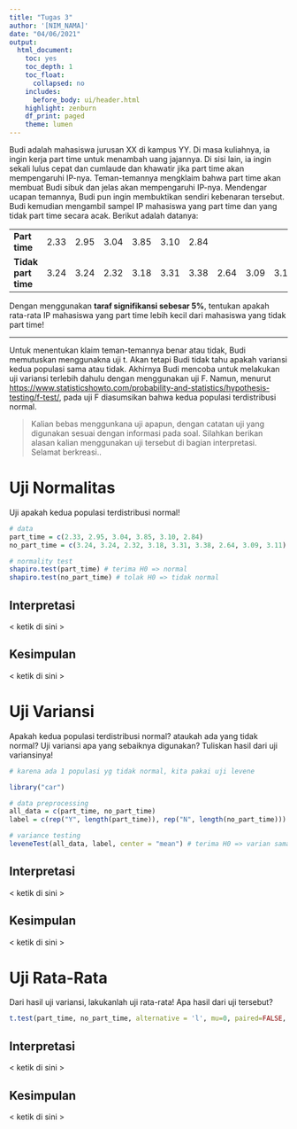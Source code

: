 ```yaml
---
title: "Tugas 3"
author: '[NIM_NAMA]'
date: "04/06/2021"
output:
  html_document:
    toc: yes
    toc_depth: 1
    toc_float:
      collapsed: no
    includes:
      before_body: ui/header.html
    highlight: zenburn
    df_print: paged
    theme: lumen
---
```


Budi adalah mahasiswa jurusan XX di kampus YY. Di masa kuliahnya, ia ingin kerja part time untuk menambah uang jajannya. Di sisi lain, ia ingin sekali lulus cepat dan cumlaude dan khawatir jika part time akan mempengaruhi IP-nya. Teman-temannya mengklaim bahwa part time akan membuat Budi sibuk dan jelas akan mempengaruhi IP-nya. Mendengar ucapan temannya, Budi pun ingin membuktikan sendiri kebenaran tersebut. Budi kemudian mengambil sampel IP mahasiswa yang part time dan yang tidak part time secara acak. Berikut adalah datanya:

|                     |      |      |      |      |      |      |      |      |      |
|---------------------|------|------|------|------|------|------|------|------|------|
| **Part time**       | 2.33 | 2.95 | 3.04 | 3.85 | 3.10 | 2.84 |      |      |      |
| **Tidak part time** | 3.24 | 3.24 | 2.32 | 3.18 | 3.31 | 3.38 | 2.64 | 3.09 | 3.11 |

Dengan menggunakan **taraf signifikansi sebesar 5%**, tentukan apakah rata-rata IP mahasiswa yang part time lebih kecil dari mahasiswa yang tidak part time!

------------------------------------------------------------------------

Untuk menentukan klaim teman-temannya benar atau tidak, Budi memutuskan menggunakna uji t. Akan tetapi Budi tidak tahu apakah variansi kedua populasi sama atau tidak. Akhirnya Budi mencoba untuk melakukan uji variansi terlebih dahulu dengan menggunakan uji F. Namun, menurut <https://www.statisticshowto.com/probability-and-statistics/hypothesis-testing/f-test/>, pada uji F diasumsikan bahwa kedua populasi terdistribusi normal.

> Kalian bebas menggunkana uji apapun, dengan catatan uji yang digunakan sesuai dengan informasi pada soal. Silahkan berikan alasan kalian menggunakan uji tersebut di bagian interpretasi. Selamat berkreasi..

# Uji Normalitas

Uji apakah kedua populasi terdistribusi normal!

```r
# data
part_time = c(2.33, 2.95, 3.04, 3.85, 3.10, 2.84)
no_part_time = c(3.24, 3.24, 2.32, 3.18, 3.31, 3.38, 2.64, 3.09, 3.11)

# normality test
shapiro.test(part_time) # terima H0 => normal
shapiro.test(no_part_time) # tolak H0 => tidak normal
```

## Interpretasi

\< ketik di sini \>

## Kesimpulan

\< ketik di sini \>

# Uji Variansi

Apakah kedua populasi terdistribusi normal? ataukah ada yang tidak normal? Uji variansi apa yang sebaiknya digunakan? Tuliskan hasil dari uji variansinya!

```r
# karena ada 1 populasi yg tidak normal, kita pakai uji levene

library("car")

# data preprocessing
all_data = c(part_time, no_part_time)
label = c(rep("Y", length(part_time)), rep("N", length(no_part_time)))

# variance testing
leveneTest(all_data, label, center = "mean") # terima H0 => varian sama
```

## Interpretasi

\< ketik di sini \>

## Kesimpulan

\< ketik di sini \>

# Uji Rata-Rata

Dari hasil uji variansi, lakukanlah uji rata-rata! Apa hasil dari uji tersebut?

```r
t.test(part_time, no_part_time, alternative = 'l', mu=0, paired=FALSE, var.equal=TRUE) # terima H0 => mean part time >= mean no part time
```

## Interpretasi

\< ketik di sini \>

## Kesimpulan

\< ketik di sini \>
